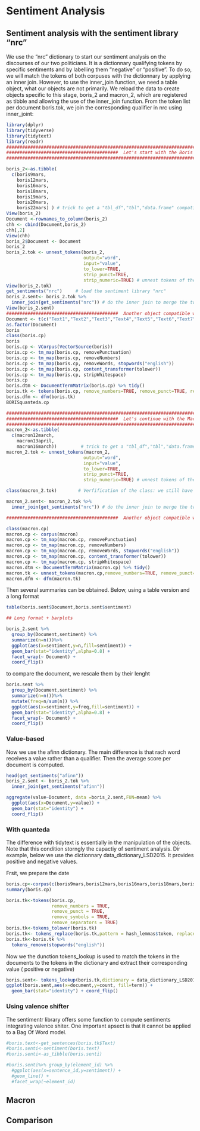 # Sentiment Analysis

## Sentiment analysis with the sentiment library "nrc" 

We use the "nrc"  dictionary to start our sentiment analysis on the discourses of our two politicians. It is a dictionnary qualifying tokens by specific sentiments and by labelling them "negative" or "positive".
To do so, we will match the tokens of both corpuses with the dictionnary by applying an inner join. However, to use the inner_join function, we need a table object, what our objects are not primarily. We reload the data to create objects specific to this stage, boris_2 and macron_2, which are registered as tibble and allowing the use of the inner_join function.
From the token list per document boris.tok, we join the corresponding qualifier in  nrc using inner_joint: 

```r
library(dplyr)
library(tidyverse)
library(tidytext)
library(readr)
#####################################################################################################################################
##########################################  Let's start with the Boris Johnson's discourses    ######################################
#####################################################################################################################################

boris_2<-as.tibble(
  c(boris9mars,
    boris12mars,
    boris16mars,
    boris18mars,
    boris19mars,
    boris20mars,
    boris22mars) ) # trick to get a "tbl_df","tbl","data.frame" compatible with the inner_join function
View(boris_2)
Document <-rownames_to_column(boris_2)
chh <- cbind(Document,boris_2)
chh[,2]
View(chh)
boris_2$Document <- Document
boris_2
boris_2.tok <- unnest_tokens(boris_2, 
                             output="word", 
                             input="value", 
                             to_lower=TRUE, 
                             strip_punct=TRUE, 
                             strip_numeric=TRUE) # unnest tokens of the table
View(boris_2.tok)
get_sentiments("nrc")     # load the sentiment library "nrc"
boris_2.sent<- boris_2.tok %>% 
  inner_join(get_sentiments("nrc")) # do the inner join to merge the two tables
View(boris_2.sent)
##########################################  Another object compatible with another objects  ######################################
Document <- t(c("Text1","Text2","Text3","Text4","Text5","Text6","Text7"))
as.factor(Document)
boris
class(boris.cp)
boris
boris.cp <- VCorpus(VectorSource(boris))
boris.cp <- tm_map(boris.cp, removePunctuation) 
boris.cp <- tm_map(boris.cp, removeNumbers)
boris.cp <- tm_map(boris.cp, removeWords, stopwords("english"))
boris.cp <- tm_map(boris.cp, content_transformer(tolower))
boris.cp <- tm_map(boris.cp, stripWhitespace)
boris.cp
boris.dtm <- DocumentTermMatrix(boris.cp) %>% tidy()
boris.tk <- tokens(boris.cp, remove_numbers=TRUE, remove_punct=TRUE, remove_symbols=TRUE, remove_separators=TRUE) %>% tokens_tolower() %>% tokens_remove(stopwords("english"))
boris.dfm <- dfm(boris.tk)
BORISquanteda.cp

######################################################################################################################################
##########################################  Let's continue with the Macron's discourses    ###########################################
######################################################################################################################################
macron_2<-as.tibble(
  c(macron12march,
    macron13april,
    macron16march))         # trick to get a "tbl_df","tbl","data.frame" compatible with the inner_join function
macron_2.tok <- unnest_tokens(macron_2, 
                             output="word", 
                             input="value", 
                             to_lower=TRUE, 
                             strip_punct=TRUE, 
                             strip_numeric=TRUE) # unnest tokens of the table

class(macron_2.tok)        # Verfification of the class: we still have a tbl object

macron_2.sent<- macron_2.tok %>% 
  inner_join(get_sentiments("nrc")) # do the inner join to merge the two tables

##########################################  Another object compatible with another objects  ######################################

class(macron.cp)
macron.cp <- corpus(macron)
macron.cp <- tm_map(macron.cp, removePunctuation) 
macron.cp <- tm_map(macron.cp, removeNumbers)
macron.cp <- tm_map(macron.cp, removeWords, stopwords("english"))
macron.cp <- tm_map(macron.cp, content_transformer(tolower))
macron.cp <- tm_map(macron.cp, stripWhitespace)
macron.dtm <- DocumentTermMatrix(macron.cp) %>% tidy()
macron.tk <- unnest_tokens(macron.cp,remove_numbers=TRUE, remove_punct=TRUE, remove_symbols=TRUE, remove_separators=TRUE) %>% tokens_tolower() %>% tokens_remove(stopwords("english"))
macron.dfm <- dfm(macron.tk)
```

Then several summaries can be obtained. Below, using a table version and a long format

```r
table(boris.sent$Document,boris.sent$sentiment)

## Long format + barplots

boris_2.sent %>% 
  group_by(Document,sentiment) %>% 
  summarize(n=n())%>%
  ggplot(aes(x=sentiment,y=n,fill=sentiment)) +
  geom_bar(stat="identity",alpha=0.8) +
  facet_wrap(~ Document) +
  coord_flip()

```
to compare the document, we rescale them by their lenght

```r
boris.sent %>% 
  group_by(Document,sentiment) %>% 
  summarize(n=n())%>%
  mutate(freq=n/sum(n)) %>%
  ggplot(aes(x=sentiment,y=freq,fill=sentiment)) +
  geom_bar(stat="identity",alpha=0.8) +
  facet_wrap(~ Document) + 
  coord_flip()

```

### Value-based


Now we use the afinn dictionary. The main difference is that rach word receives a value rather than a qualifier. Then the average score per document is computed.

```r
head(get_sentiments("afinn"))
boris_2.sent <- boris_2.tok %>%
  inner_join(get_sentiments("afinn"))

aggregate(value~Document, data =boris_2.sent,FUN=mean) %>%
  ggplot(aes(x=Document,y=value)) +
  geom_bar(stat="identity") +
  coord_flip()


```

### With quanteda

The difference with tidytext is essentially in the manipulation of the objects. Note that this condition storngly the capactiy of sentiment analysis. Dir example, below we use the dictionnary data_dictionary_LSD2015. It provides positive and negative values. 

Frsit, we prepare the date

```r
boris.cp<-corpus(c(boris9mars,boris12mars,boris16mars,boris18mars,boris19mars,boris20mars,boris22mars))
summary(boris.cp)

boris.tk<-tokens(boris.cp,
                 remove_numbers = TRUE,
                 remove_punct = TRUE,
                 remove_symbols = TRUE,
                 remove_separators = TRUE)
boris.tk<-tokens_tolower(boris.tk)
boris.tk<- tokens_replace(boris.tk,pattern = hash_lemmas$token, replacement = hash_lemmas$lemma)
boris.tk<-boris.tk %>%
  tokens_remove(stopwords("english"))

```

Now we  the dunction tokens_lookup is used to match the tokens in the documents to the tokens in the dictionary and extract their corresponding value ( positive or negative)

```r
boris.sent<- tokens_lookup(boris.tk,dictionary = data_dictionary_LSD2015) %>% dfm() %>% tidy 
ggplot(boris.sent,aes(x=document,y=count, fill=term)) +
  geom_bar(stat="identity") + coord_flip()
```


### Using valence shifter


The sentimentr library offers some function to compute sentiments integrating valence shiter. One important apsect is that it cannot be applied to a Bag Of Word model. 
```r

#boris.text<-get_sentences(boris.tk$Text)
#boris.senti<-sentiment(boris.text)
#boris.senti<-as_tibble(boris.senti)

#boris.senti%>% group_by(element_id) %>%
  #ggplot(aes(x=sentence_id,y=sentiment)) +
  #geom_line() +
  #facet_wrap(~element_id)

```


## Macron

## Comparison